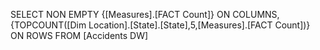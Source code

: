 SELECT 
NON EMPTY {[Measures].[FACT Count]} ON COLUMNS,
{TOPCOUNT([Dim Location].[State].[State],5,[Measures].[FACT Count])} ON ROWS
FROM [Accidents DW]
